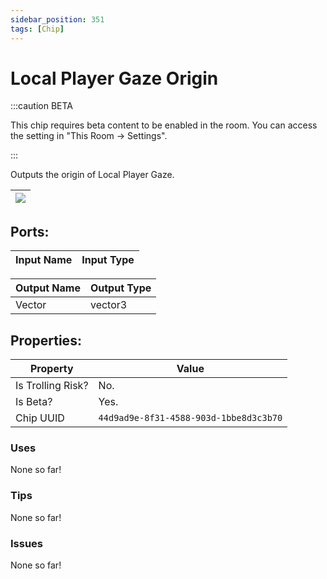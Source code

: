 ```yaml
---
sidebar_position: 351
tags: [Chip]
---
```


# Local Player Gaze Origin
:::caution BETA

This chip requires beta content to be enabled in the room. You can access the setting in "This Room -> Settings".

:::

Outputs the origin of Local Player Gaze.

| ![](https://images-ext-2.discordapp.net/external/MPmIaQzlEPmgGWlgi-WxBBXt0Bjv_zWPkg1y1f_sy3s/https/www.recroomcircuits.com/image/circuit/absolute-value?width=206&height=108) |
|-----|

## Ports:

| Input Name | Input Type |
|-----------|-----------|

| Output Name | Output Type |
|-----------|-----------|
| Vector | vector3 |

## Properties:

| Property  | Value |
|-------------------|-----------|
| Is Trolling Risk? | No. |
| Is Beta? | Yes. |
| Chip UUID | `44d9ad9e-8f31-4588-903d-1bbe8d3c3b70` |

### Uses

None so far!

### Tips

None so far!

### Issues

None so far!